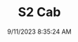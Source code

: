 ---
width: 5900
height: 3933
title: S2 Cab
description: Gauge cluster on a Titanium Metallic 1990 Porsche 944 S2 Cabriolet 5-Speed shot in Austin, TX.
date: 9/11/2023 8:35:24 AM
cameraMake: Sony
cameraModel: ILCE-7M3
lens: E 35-150mm F2.0-F2.8 A058
settingsfStop: f/6.3
settingsISO: ISO 500
settingsShutter: 1/40
settingsFocalLength: 40 mm
---